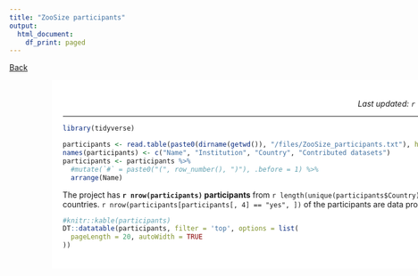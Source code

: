 ```yaml
---
title: "ZooSize participants"
output:
  html_document:
    df_print: paged
---
```


<!-- Global site tag (gtag.js) - Google Analytics -->
<script async src="https://www.googletagmanager.com/gtag/js?id=UA-134870808-1"></script>
<script>
  window.dataLayer = window.dataLayer || [];
  function gtag(){dataLayer.push(arguments);}
  gtag('js', new Date());

  gtag('config', 'UA-134870808-1');
</script>



<style>
.full-page{
  float: left;
  width: 70%;
  vertical-align: top;
  text-align: left;
  margin-left: 15%;
  margin-right: 15%;
}
.body {
  background-image: url("Cores/ALO09P12/ALO09P12.jpg");
  background-repeat: no-repeat;
  background-attachment: fixed;
  background-size: contain;
  background-position: 15%;
}
.content {
    padding:20px;
    width:710px;
    position:relative;
    background: rgb(204, 204, 204); /* Fallback for older browsers without RGBA-support */
    background: rgba(255,255,255, 0.85);
}
.Rchunk {
  width:80%;
  margin-right: 10%;
  margin-left: 10%;
  margin-bottom: 5px;
  margin-top: 5px;
  text-align:left;
  padding: 5px;
  font-family: "Courier New", Times, serif;
}
</style>

<a href="../ZooSize.html"> Back </a>

<div class="body">

<div class="full-page content">

<div style="text-align:right">
*Last updated: `r Sys.Date()`*
</div>


***  


```r
library(tidyverse)
```

```r
participants <- read.table(paste0(dirname(getwd()), "/files/ZooSize_participants.txt"), header=T)
names(participants) <- c("Name", "Institution", "Country", "Contributed datasets")
participants <- participants %>% 
  #mutate(`#` = paste0("(", row_number(), ")"), .before = 1) %>% 
  arrange(Name)

```

The project has __`r nrow(participants)` participants__ from `r length(unique(participants$Country))` countries. `r nrow(participants[participants[, 4] == "yes", ])` of the participants are data providers.   

```r
#knitr::kable(participants)
DT::datatable(participants, filter = 'top', options = list(
  pageLength = 20, autoWidth = TRUE
))
```


